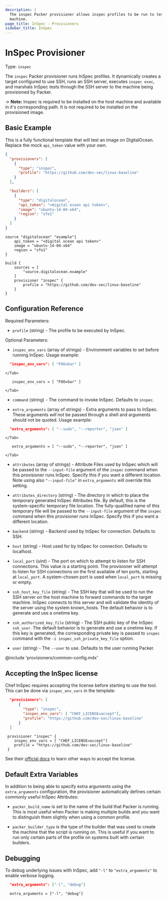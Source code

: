 ```yaml
---
description: |
  The inspec Packer provisioner allows inspec profiles to be run to test the
  machine.
page_title: InSpec - Provisioners
sidebar_title: InSpec
---
```


# InSpec Provisioner

Type: `inspec`

The `inspec` Packer provisioner runs InSpec profiles. It dynamically creates a
target configured to use SSH, runs an SSH server, executes `inspec exec`, and
marshals InSpec tests through the SSH server to the machine being provisioned
by Packer.

-> **Note:** Inspec is required to be installed on the host machine and
available in it's corresponding path. It is not required to be installed
on the provisioned image.

## Basic Example

This is a fully functional template that will test an image on DigitalOcean.
Replace the mock `api_token` value with your own.

<Tabs>
<Tab heading="JSON">

```json
{
  "provisioners": [
    {
      "type": "inspec",
      "profile": "https://github.com/dev-sec/linux-baseline"
    }
  ],

  "builders": [
    {
      "type": "digitalocean",
      "api_token": "<digital ocean api token>",
      "image": "ubuntu-14-04-x64",
      "region": "sfo1"
    }
  ]
}
```

</Tab>
<Tab heading="HCL2">

```hcl
source "digitalocean" "example"{
    api_token = "<digital ocean api token>"
    image = "ubuntu-14-04-x64"
    region = "sfo1"
}

build {
    sources = [
        "source.digitalocean.example"
    ]
    provisioner "inspec" {
        profile = "https://github.com/dev-sec/linux-baseline"
    }
}
```

</Tab>
</Tabs>

## Configuration Reference

Required Parameters:

- `profile` (string) - The profile to be executed by InSpec.

Optional Parameters:

- `inspec_env_vars` (array of strings) - Environment variables to set before
  running InSpec. Usage example:

    <Tabs>
<Tab heading="JSON">

  ```json
    "inspec_env_vars": [ "FOO=bar" ]
  ```

    </Tab>
<Tab heading="HCL2">

  ```hcl
     inspec_env_vars = [ "FOO=bar" ]
  ```

    </Tab>
</Tabs>

- `command` (string) - The command to invoke InSpec. Defaults to `inspec`.

- `extra_arguments` (array of strings) - Extra arguments to pass to InSpec.
  These arguments _will not_ be passed through a shell and arguments should
  not be quoted. Usage example:

    <Tabs>
<Tab heading="JSON">

  ```json
    "extra_arguments": [ "--sudo", "--reporter", "json" ]
  ```

    </Tab>
<Tab heading="HCL2">

  ```hcl
     extra_arguments = [ "--sudo", "--reporter", "json" ]
  ```

    </Tab>
</Tabs>

- `attributes` (array of strings) - Attribute Files used by InSpec which will
  be passed to the `--input-file` argument of the `inspec` command when this
  provisioner runs InSpec. Specify this if you want a different location.
  Note using also `"--input-file"` in `extra_arguments` will override this
  setting.

- `attributes_directory` (string) - The directory in which to place the
  temporary generated InSpec Attributes file. By default, this is the
  system-specific temporary file location. The fully-qualified name of this
  temporary file will be passed to the `--input-file` argument of the `inspec`
  command when this provisioner runs InSpec. Specify this if you want a
  different location.

- `backend` (string) - Backend used by InSpec for connection. Defaults to
  SSH.

- `host` (string) - Host used for by InSpec for connection. Defaults to
  localhost.

- `local_port` (uint) - The port on which to attempt to listen for SSH
  connections. This value is a starting point. The provisioner will attempt to
  listen for SSH connections on the first available of ten ports, starting at
  `local_port`. A system-chosen port is used when `local_port` is missing or
  empty.

- `ssh_host_key_file` (string) - The SSH key that will be used to run the SSH
  server on the host machine to forward commands to the target machine.
  InSpec connects to this server and will validate the identity of the server
  using the system known_hosts. The default behavior is to generate and use
  a onetime key.

- `ssh_authorized_key_file` (string) - The SSH public key of the InSpec
  `ssh_user`. The default behavior is to generate and use a onetime key. If
  this key is generated, the corresponding private key is passed to `inspec`
  command with the `-i inspec_ssh_private_key_file` option.

- `user` (string) - The `--user` to use. Defaults to the user running Packer.

@include 'provisioners/common-config.mdx'

## Accepting the InSpec license

Chef InSpec requires accepting the license before starting to use the tool.
This can be done via `inspec_env_vars` in the template:

<Tabs>
<Tab heading="JSON">

```json
  "provisioners": [
      {
        "type": "inspec",
        "inspec_env_vars": [ "CHEF_LICENSE=accept"],
        "profile": "https://github.com/dev-sec/linux-baseline"
      }
  ]
```

</Tab>
<Tab heading="HCL2">

```hcl
 provisioner "inspec" {
    inspec_env_vars = [ "CHEF_LICENSE=accept"]
    profile = "https://github.com/dev-sec/linux-baseline"
 }
```

</Tab>
</Tabs>

See their [official docs](https://docs.chef.io/chef_license_accept/) to learn other ways to accept the license.

## Default Extra Variables

In addition to being able to specify extra arguments using the
`extra_arguments` configuration, the provisioner automatically defines certain
commonly useful InSpec Attributes:

- `packer_build_name` is set to the name of the build that Packer is running.
  This is most useful when Packer is making multiple builds and you want to
  distinguish them slightly when using a common profile.

- `packer_builder_type` is the type of the builder that was used to create
  the machine that the script is running on. This is useful if you want to
  run only certain parts of the profile on systems built with certain
  builders.

## Debugging

To debug underlying issues with InSpec, add `"-l"` to `"extra_arguments"` to
enable verbose logging.

<Tabs>
<Tab heading="JSON">

```json
  "extra_arguments": ["-l", "debug"]
```

</Tab>
<Tab heading="HCL2">

```hcl
  extra_arguments = ["-l", "debug"]
```

</Tab>
</Tabs>
